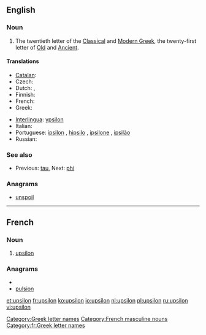==English==
{{letter disp2| tau| [[image:Greek_uc_upsilon.png|36px]] [[image:Greek_lc_upsilon.png|27px]] | phi| ύψιλον | Υ | υ }}
===Noun===
{{en-noun}}

# The twentieth letter of the [[Classical Greek|Classical]] and [[Modern Greek]], the twenty-first letter of [[Old Greek|Old]] and [[Ancient Greek|Ancient]].

====Translations====
{{trans-top|letter of the Greek alphabet}}
* [[Catalan]]: {{t-|ca|ípsilon|f}}
* Czech: {{t-|cs|ypsilon|n}}
* Dutch: {{t+|nl|upsilon|m|f}},  {{t+|nl|ypsilon|m|f}}
* Finnish: {{t+|fi|ypsilon}}
* French: {{t+|fr|upsilon|m}}
* Greek: {{t+|el|ύψιλον}}
{{trans-mid}}
* [[Interlingua]]: [[ypsilon]]
* Italian: {{t-|it|ipsilon}}
* Portuguese: [[ípsilon]] {{m}}, [[hipsilo]] {{m}}, [[ipsilone]] {{m}}, [[ipsilão]] {{m}}
* Russian: {{t+|ru|ипсилон|m|tr=ípsilon}}
{{trans-bottom}}

===See also===
* {{sense|Greek letter}}  Previous: [[tau]], Next: [[phi]]

===Anagrams===
* [[unspoil#English|unspoil]]

[[Category:Greek letter names]]

----

==French==

===Noun===
{{fr-noun-inv|m}}

# [[#English|upsilon]] {{gloss|Greek letter}}

===Anagrams===
* {{alphagram|ilnopsu}}
* [[pulsion#French|pulsion]]

[[Category:French masculine nouns]]
[[Category:fr:Greek letter names]]

[[et:upsilon]]
[[fr:upsilon]]
[[ko:upsilon]]
[[io:upsilon]]
[[nl:upsilon]]
[[pl:upsilon]]
[[ru:upsilon]]
[[vi:upsilon]]